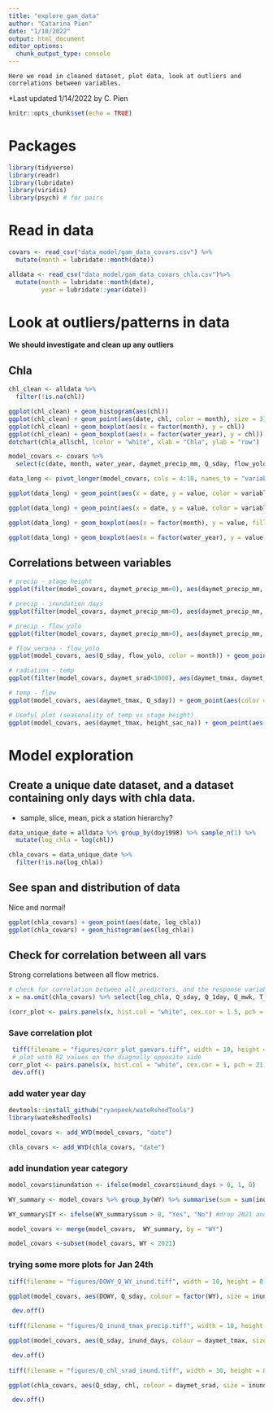 ```yaml
---
title: "explore_gam_data"
author: "Catarina Pien"
date: "1/10/2022"
output: html_document
editor_options: 
  chunk_output_type: console
---
```



    Here we read in cleaned dataset, plot data, look at outliers and correlations between variables. 

*Last updated 1/14/2022 by C. Pien

```r
knitr::opts_chunk$set(echo = TRUE)
```

# Packages
```r
library(tidyverse)
library(readr)
library(lubridate)
library(viridis)
library(psych) # for pairs
```


# Read in data
```r
covars <- read_csv("data_model/gam_data_covars.csv") %>%
  mutate(month = lubridate::month(date)) 

alldata <- read_csv("data_model/gam_data_covars_chla.csv")%>%
  mutate(month = lubridate::month(date),
         year = lubridate::year(date)) 
```


# Look at outliers/patterns in data
**We should investigate and clean up any outliers**

## Chla
```r
chl_clean <- alldata %>%
  filter(!is.na(chl))

ggplot(chl_clean) + geom_histogram(aes(chl))
ggplot(chl_clean) + geom_point(aes(date, chl, color = month), size = 3) + scale_color_viridis()
ggplot(chl_clean) + geom_boxplot(aes(x = factor(month), y = chl))
ggplot(chl_clean) + geom_boxplot(aes(x = factor(water_year), y = chl)) + theme(axis.text.x = element_text(angle = 90))
dotchart(chla_all$chl, lcolor = "white", xlab = "Chla", ylab = "row")
```

```r
model_covars <- covars %>%
  select(c(date, month, water_year, daymet_precip_mm, Q_sday, flow_yolo, height_sac_na, inund_days, daymet_tmax, daymet_srad))

data_long <- pivot_longer(model_covars, cols = 4:10, names_to = "variable", values_to = "value")

ggplot(data_long) + geom_point(aes(x = date, y = value, color = variable), alpha = 0.5)

ggplot(data_long) + geom_point(aes(x = date, y = value, color = variable), alpha = 0.5) + facet_wrap(variable~., scales = "free_y")

ggplot(data_long) + geom_boxplot(aes(x = factor(month), y = value, fill = variable)) + facet_wrap(variable~., scales = "free_y") + theme_bw()

ggplot(data_long) + geom_boxplot(aes(x = factor(water_year), y = value, fill = variable)) + facet_wrap(variable~., scales = "free_y") + theme_bw() + theme(axis.text.x = element_text(angle = 90))
```

## Correlations between variables
```r
# precip - stage height
ggplot(filter(model_covars, daymet_precip_mm>0), aes(daymet_precip_mm, height_sac_na)) + geom_point()

# precip - inundation days
ggplot(filter(model_covars, daymet_precip_mm>0), aes(daymet_precip_mm, inund_days, color = month)) + geom_point() + scale_color_viridis()

# precip - flow_yolo
ggplot(filter(model_covars, daymet_precip_mm>0), aes(daymet_precip_mm, flow_yolo)) + geom_point()

# flow_verona - flow_yolo
ggplot(model_covars, aes(Q_sday, flow_yolo, color = month)) + geom_point() + scale_color_viridis()

# radiation - temp
ggplot(filter(model_covars, daymet_srad<1000), aes(daymet_tmax, daymet_srad, color = month)) + geom_point()

# temp - flow
ggplot(model_covars, aes(daymet_tmax, Q_sday)) + geom_point(aes(color = month))+ scale_color_viridis()

# Useful plot (seasonality of temp vs stage height)
ggplot(model_covars, aes(daymet_tmax, height_sac_na)) + geom_point(aes(color = month)) 
```

# Model exploration 

## Create a unique date dataset, and a dataset containing only days with chla data.
* sample, slice, mean, pick a station hierarchy?
```r
data_unique_date = alldata %>% group_by(doy1998) %>% sample_n(1) %>%
  mutate(log_chla = log(chl))

chla_covars = data_unique_date %>%
  filter(!is.na(log_chla))
```

## See span and distribution of data 
Nice and normal!
```r
ggplot(chla_covars) + geom_point(aes(date, log_chla))
ggplot(chla_covars) + geom_histogram(aes(log_chla))
```

## Check for correlation between all vars
Strong correlations between all flow metrics. 
```r
# check for correlation between all predictors, and the response variable
x = na.omit(chla_covars) %>% select(log_chla, Q_sday, Q_1day, Q_mwk, T_mwk, Srad_mwk, inund_days, doy1998)

(corr_plot <- pairs.panels(x, hist.col = "white", cex.cor = 1.5, pch = 21, stars = TRUE))
```

### Save correlation plot
```r
 tiff(filename = "figures/corr_plot_gamvars.tiff", width = 10, height = 8, units = "in", res = 300)
 # plot with R2 values on the diagnolly opposite side
corr_plot <- pairs.panels(x, hist.col = "white", cex.cor = 1, pch = 21, stars = TRUE)
 dev.off()
```

### add water year day
```r
devtools::install_github("ryanpeek/wateRshedTools")
library(wateRshedTools)

model_covars <- add_WYD(model_covars, "date")

chla_covars <- add_WYD(chla_covars, "date")
```

### add inundation year category
```r
model_covars$inundation <- ifelse(model_covars$inund_days > 0, 1, 0)

WY_summary <- model_covars %>% group_by(WY) %>% summarise(sum = sum(inundation))

WY_summary$IY <- ifelse(WY_summary$sum > 0, "Yes", "No") #drop 2021 and 2022 (not in all datasets)

model_covars <- merge(model_covars,  WY_summary, by = "WY")

model_covars <-subset(model_covars, WY < 2021)
```

### trying some more plots for Jan 24th
```r
tiff(filename = "figures/DOWY_Q_WY_inund.tiff", width = 10, height = 8, units = "in", res = 300)

ggplot(model_covars, aes(DOWY, Q_sday, colour = factor(WY), size = inund_days)) + geom_point() + facet_grid(cols = vars(IY))

 dev.off()
 
tiff(filename = "figures/Q_inund_tmax_precip.tiff", width = 10, height = 8, units = "in", res = 300)

ggplot(model_covars, aes(Q_sday, inund_days, colour = daymet_tmax, size = daymet_precip_mm)) + geom_point()

 dev.off()
 
tiff(filename = "figures/Q_chl_srad_inund.tiff", width = 10, height = 8, units = "in", res = 300)

ggplot(chla_covars, aes(Q_sday, chl, colour = daymet_srad, size = inund_days)) + geom_point() + ylim(0,30)

 dev.off()
```
